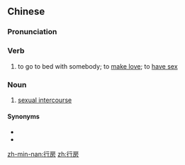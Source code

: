 ==Chinese==
{{zh-forms}}

===Pronunciation===
{{zh-pron
|m=xíngfáng
|c=hang4 fong4
|mn=qz,tw,xm:hêng-pâng/zz:hêng-pông/tw:kiâⁿ-pâng
|cat=v,n
}}

===Verb===
{{zh-verb}}

# {{lb|zh|euphemism}} to go to bed with somebody; to [[make love]]; to [[have sex]]
#: {{zh-x|患病 期間 禁止 行房。|Don't have sex while you're ill.}}

===Noun===
{{zh-noun}}

# {{lb|zh|euphemism}} [[sexual intercourse]]

====Synonyms====
* {{zh-l|做愛}}
* {{zh-l|性交}}

{{zh-cat|Sex}}

[[zh-min-nan:行房]]
[[zh:行房]]